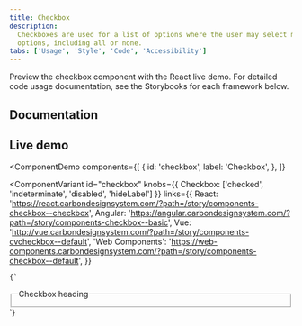 ```yaml
---
title: Checkbox
description:
  Checkboxes are used for a list of options where the user may select multiple
  options, including all or none.
tabs: ['Usage', 'Style', 'Code', 'Accessibility']
---
```


<PageDescription>

Preview the checkbox component with the React live demo. For detailed code usage
documentation, see the Storybooks for each framework below.

</PageDescription>

## Documentation

<Row className="resource-card-group">
<Column colLg={4} colMd={4} noGutterSm>
  <ResourceCard
    subTitle="React"
    href="https://react.carbondesignsystem.com/?path=/story/components-checkbox--checkbox"
    >

<MdxIcon name="react" />

  </ResourceCard>
</Column>
<Column colLg={4} colMd={4} noGutterSm>
  <ResourceCard
      subTitle="Angular (Community)"
      href="https://angular.carbondesignsystem.com/?path=/story/components-checkbox--basic"
      >

<MdxIcon name="angular" />

  </ResourceCard>
</Column>
<Column colLg={4} colMd={4} noGutterSm>
  <ResourceCard
      subTitle="Vue (Community)"
      href="http://vue.carbondesignsystem.com/?path=/story/components-cvcheckbox--default"
      >

<MdxIcon name="vue" />

  </ResourceCard>
</Column>
<Column colLg={4} colMd={4} noGutterSm>
  <ResourceCard
      subTitle="Web Components (Community)"
      href="https://web-components.carbondesignsystem.com/?path=/story/components-checkbox--default"
      >

<MdxIcon name="webcomponents" />

  </ResourceCard>
</Column>
</Row>

## Live demo

<ComponentDemo
  components={[
    {
      id: 'checkbox',
      label: 'Checkbox',
    },
  ]}
>
  <ComponentVariant
    id="checkbox"
    knobs={{ Checkbox: ['checked', 'indeterminate', 'disabled', 'hideLabel'] }}
    links={{
      React:
        'https://react.carbondesignsystem.com/?path=/story/components-checkbox--checkbox',
      Angular:
        'https://angular.carbondesignsystem.com/?path=/story/components-checkbox--basic',
      Vue: 'http://vue.carbondesignsystem.com/?path=/story/components-cvcheckbox--default',
      'Web Components':
        'https://web-components.carbondesignsystem.com/?path=/story/components-checkbox--default',
    }}
  >
    {`
<fieldset className="cds--fieldset">
  <legend className="cds--label">Checkbox heading</legend>
  <Checkbox labelText="Checkbox label" id="checked" />
  <Checkbox labelText="Checkbox label" id="checked-2" />
</fieldset>
`}
  </ComponentVariant>
</ComponentDemo>

